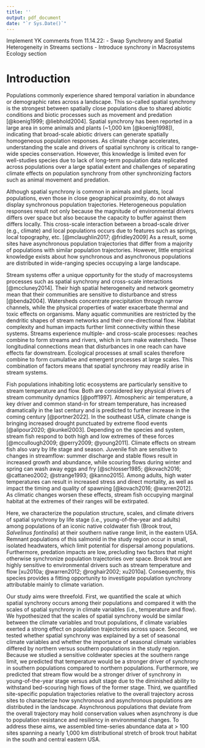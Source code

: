 ```yaml
---
title: ''
output: pdf_document
date: "`r Sys.Date()`"
---
```

Implement YK comments from 11.14.22:
- Swap Synchrony and Spatial Heterogeneity in Streams sections
- Introduce synchrony in Macrosystems Ecology section

# Introduction

Populations commonly experience shared temporal variation in abundance or demographic rates across a landscape. This so-called spatial synchrony is the strongest between spatially close populations due to shared abiotic conditions and biotic processes such as movement and predation [@koenig1999; @liebhold2004]. Spatial synchrony has been reported in a large area in some animals and plants (~1,000 km [@koenig1998]), indicating that broad-scale abiotic drivers can generate spatially homogeneous population responses. As climate change accelerates, understanding the scale and drivers of spatial synchrony is critical to range-wide species conservation. However, this knowledge is limited even for well-studies species due to lack of long-term population data replicated across populations over a large spatial extent and challenges of separating climate effects on population synchrony from other synchronizing factors such as animal movement and predation.   

Although spatial synchrony is common in animals and plants, local populations, even those in close geographical proximity, do not always display synchronous population trajectories. Heterogeneous population responses result not only because the magnitude of environmental drivers differs over space but also because the capacity to buffer against them differs locally. This cross-scale interaction between a broad-scale driver (e.g., climate) and local populations occurs due to features such as springs, local topography, etc. [@mclaughlin2017; @fridley2009] As a result, some sites have asynchronous population trajectories that differ from a majority of populations with similar population trajectories. However, little empirical knowledge exists about how synchronous and asynchronous populations are distributed in wide-ranging species occupying a large landscape.

Stream systems offer a unique opportunity for the study of macrosystems processes such as spatial synchrony and cross-scale interactions [@mccluney2014]. Their high spatial heterogeneity and network geometry mean that their communities are sensitive to disturbance and stress [@benda2004]. Watersheds concentrate precipitation through narrow channels, while the physical properties of water exacerbate thermal and toxic effects on organisms. Many aquatic communities are restricted by the dendritic shapes of stream networks and their one-directional flow. Habitat complexity and human impacts further limit connectivity within these systems. Streams experience multiple- and cross-scale processes: reaches combine to form streams and rivers, which in turn make watersheds. These longitudinal connections mean that disturbances in one reach can have effects far downstream. Ecological processes at small scales therefore combine to form cumulative and emergent processes at large scales. This combination of factors means that spatial synchrony may readily arise in stream systems.  

Fish populations inhabiting lotic ecosystems are particularly sensitive to stream temperature and flow. Both are considered key physical drivers of stream community dynamics [@poff1997]. Atmospheric air temperature, a key driver and common stand-in for stream temperature, has increased dramatically in the last century and is predicted to further increase in the coming century [@portner2022]. In the southeast USA, climate change is bringing increased drought punctuated by extreme flood events [@alipour2020; @kunkel2003]. Depending on the species and system, stream fish respond to both high and low extremes of these forces [@mccullough2009; @perry2009; @young2011]. Climate effects on stream fish also vary by life stage and season. Juvenile fish are sensitive to changes in streamflow: summer discharge and stable flows result in increased growth and abundance, while scouring flows during winter and spring can wash away eggs and fry [@schlosser1985; @kovach2016; @cattaneo2002; @strange1993; @kanno2015]. Among adults, high water temperatures can result in increased stress and direct mortality, as well as impact the timing and quality of spawning [@kovach2016; @warren2012]. As climatic changes worsen these effects, stream fish occupying marginal habitat at the extremes of their ranges will be extirpated.  

Here, we characterize the population structure, scales, and climate drivers of spatial synchrony by life stage (i.e., young-of-the-year and adults) among populations of an iconic native coldwater fish (Brook trout, *Salvelinus fontinalis*) at their southern native range limit, in the eastern USA. Remnant populations of this salmonid in the study region occur in small, isolated headwaters, which limit potential for dispersal among populations. Furthermore, predation impacts are low, precluding two factors that might otherwise synchronize population trajectories over space. Brook trout are highly sensitive to environmental drivers such as stream temperature and flow [xu2010a; @warren2012; @roghair2002; xu2010a]. Consequently, this species provides a fitting opportunity to investigate population synchrony attributable mainly to climate variation.  

Our study aims were threefold. First, we quantified the scale at which spatial synchrony occurs among their populations and compared it with the scales of spatial synchrony in climate variables (i.e., temperature and flow). We hypothesized that the scales of spatial synchrony would be similar between the climate variables and trout populations, if climate variables exerted a strong effect on population trajectories across space. Second, we tested whether spatial synchrony was explained by a set of seasonal climate variables and whether the importance of seasonal climate variables differed by northern versus southern populations in the study region. Because we studied a sensitive coldwater species at the southern range limit, we predicted that temperature would be a stronger driver of synchrony in southern populations compared to northern populations. Furthermore, we predicted that stream flow would be a stronger driver of synchrony in young-of-the-year stage versus adult stage due to the diminished ability to withstand bed-scouring high flows of the former stage. Third, we quantified site-specific population trajectories relative to the overall trajectory across sites to characterize how synchronous and asynchronous populations are distributed in the landscape. Asynchronous populations that deviate from the overall trajectory may hold conservation values when asynchrony is due to population resistance and resiliency in environmental changes. To address these aims, we assembled time-series abundance data at > 100 sites spanning a nearly 1,000 km distributional stretch of brook trout habitat in the south and central eastern USA.  
